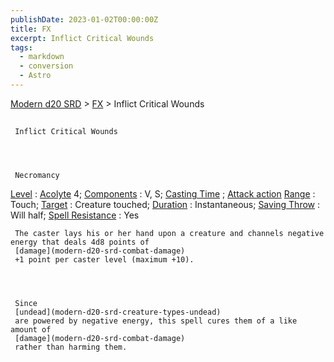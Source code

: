 ```yaml
---
publishDate: 2023-01-02T00:00:00Z
title: FX
excerpt: Inflict Critical Wounds
tags:
  - markdown
  - conversion
  - Astro
---
```


[Modern d20 SRD](/#modernD20) > [FX](modern-d20-srd-fx-index) > Inflict Critical Wounds

##

     Inflict Critical Wounds




     Necromancy

[Level](modern-d20-srd-fx-level)
:
[Acolyte](modern-d20-srd-classes-advanced-acolyte)
4;
[Components](modern-d20-srd-fx-components)
: V, S;
[Casting Time](modern-d20-srd-fx-casting-time)
;
[Attack action](modern-d20-srd-combat-attack-actions)
[Range](modern-d20-srd-fx-range)
: Touch;
[Target](modern-d20-srd-fx-target)
: Creature touched;
[Duration](modern-d20-srd-fx-duration)
: Instantaneous;
[Saving Throw](modern-d20-srd-basics-saving-throws)
: Will half;
[Spell Resistance](modern-d20-srd-special-abilities-spell-resistance)
: Yes

     The caster lays his or her hand upon a creature and channels negative energy that deals 4d8 points of
     [damage](modern-d20-srd-combat-damage)
     +1 point per caster level (maximum +10).




     Since
     [undead](modern-d20-srd-creature-types-undead)
     are powered by negative energy, this spell cures them of a like amount of
     [damage](modern-d20-srd-combat-damage)
     rather than harming them.
